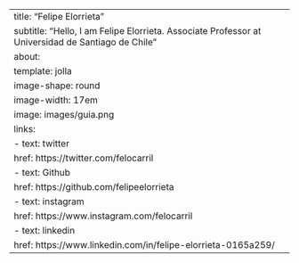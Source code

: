 ---
title: "Felipe Elorrieta"
subtitle: "Hello, I am Felipe Elorrieta. Associate Professor at Universidad de Santiago de Chile"
about: 
  template: jolla
  image-shape: round
  image-width: 17em
  image: images/guia.png  
links:
      - text: twitter
        href: https://twitter.com/felocarril
      - text: Github
        href: https://github.com/felipeelorrieta
      - text: instagram
        href: https://www.instagram.com/felocarril
      - text: linkedin
        href: https://www.linkedin.com/in/felipe-elorrieta-0165a259/
---